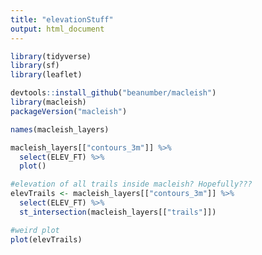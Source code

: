 ```yaml
---
title: "elevationStuff"
output: html_document
---
```


```r
library(tidyverse)
library(sf)
library(leaflet)
```
```r
devtools::install_github("beanumber/macleish")
library(macleish)
packageVersion("macleish")
```

```r
names(macleish_layers)
```

```r
macleish_layers[["contours_3m"]] %>%
  select(ELEV_FT) %>%
  plot()
```
```r
#elevation of all trails inside macleish? Hopefully??? 
elevTrails <- macleish_layers[["contours_3m"]] %>%
  select(ELEV_FT) %>%
  st_intersection(macleish_layers[["trails"]])
```
```r
#weird plot
plot(elevTrails)
```

